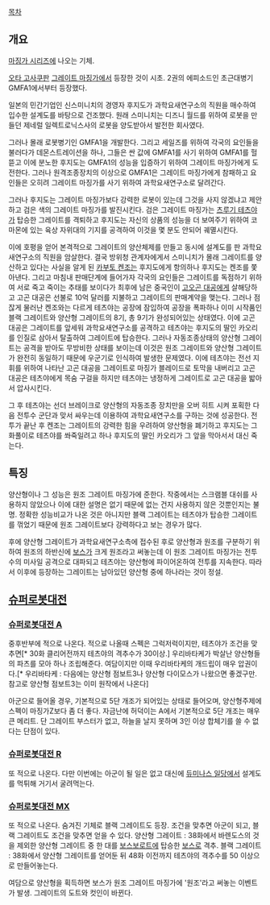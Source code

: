 [[목차]]

== 개요 ==
[[마징가 시리즈]]에 나오는 기체.

[[오타 고사쿠]]판 [[그레이트 마징가]]에서 등장한 것이 시초. 2권의 에피소드인 초근대병기 GMFA1에서부터 등장했다.

일본의 민간기업인 신스미니치의 경영자 후지도가 과학요새연구소의 직원을 매수하여 입수한 설계도를 바탕으로 건조했다. 원래 스미니치는 디즈니 월드를 위하여 로봇을 만들던 제네럴 일렉트로닉스사의 로봇을 양도받아서 발전한 회사였다.

그러나 몰래 로봇병기인 GMFA1을 개발한다. 그리고 세일즈를 위하여 각국의 요인들을 불러다가 데몬스트레이션을 하나, 그들은 싼 값에 GMFA1를 사기 위하여 GMFA1를 헐뜯고 이에 분노한 후지도는 GMFA1의 성능을 입증하기 위하여 그레이트 마징가에게 도전한다. 그러나 원격조종장치의 이상으로 GMFA1은 그레이트 마징가에게 참패하고 요인들은 오히려 그레이트 마징가를 사기 위하여 과학요새연구소로 달려간다.

그러나 후지도는 그레이트 마징가보다 강력한 로봇이 있는데 그것을 사지 않겠냐고 제안하고 검은 색의 그레이트 마징가를 발진시킨다. 검은 그레이트 마징가는 [[츠루기 테츠야]]가 탑승한 그레이트를 격퇴하고 후지도는 자신의 상품의 성능을 더 보여주기 위하여 코마몬에 있는 육상 자위대의 기지를 공격하여 이것을 몇 분도 안되어 궤멸시킨다.

이에 호평을 얻어 본격적으로 그레이트의 양산체제를 만들고 동시에 설계도를 판 과학요새연구소의 직원을 암살한다. 결국 방위청 관계자에게서 스미니치가 몰래 그레이트를 양산하고 있다는 사실을 알게 된 [[카부토 켄조]]는 후지도에게 항의하나 후지도는 켄조를 쫓아낸다. 그리고 마침내 판매단계에 들어가자 각국의 요인들은 그레이트를 독점하기 위하여 서로 죽고 죽이는 추태를 보이다가 최후에 남은 중국인이 [[고오곤 대공]]에게 살해당하고 고곤 대공은 선불로 10억 달러를 지불하고 그레이트의 판매계약을 맺는다. 그러나 점잖게 물러난 켄조와는 다르게 테츠야는 공장에 잠입하여 공장을 폭파하나 이미 시작품인 블랙 그레이트와 양산형 그레이트의 8기, 총 9기가 완성되어있는 상태였다. 이에 고곤 대공은 그레이트를 앞세워 과학요새연구소를 공격하고 테츠야는 후지도의 딸인 카오리를 인질로 삼아서 탈출하여 그레이트에 탑승한다. 그러나 자동조종상태의 양산형 그레이트는 공격을 받아도 무방비한 상태를 보이는데 이것은 원조 그레이트와 양산형 그레이트가 완전히 동일하기 때문에 우군기로 인식하여 발생한 문제였다. 이에 테츠야는 전선 지휘를 위하여 나타난 고곤 대공을 그레이트로 마징가 블레이드로 토막을 내버리고 고곤 대공은 테츠야에게 목숨 구걸을 하지만 테츠야는 냉정하게 그레이트로 고곤 대공을 밟아서 압사시킨다.

그 후 테츠야는 선더 브레이크로 양산형의 자동조종 장치만을 오버 히트 시켜 포획한 다음 전투수 군단과 맞서 싸우는데 이용하여 과학요새연구소를 구하는 것에 성공한다. 전투가 끝난 후 켄조는 그레이트의 강력한 힘을 우려하여 양산형을 폐기하고 후지도는 그 화풀이로 테츠야를 쏴죽일려고 하나 후지도의 딸인 카오리가 그 앞을 막아서서 대신 죽는다.

== 특징 ==
양산형이나 그 성능은 원조 그레이트 마징가에 준한다. 작중에서는 스크램블 대쉬를 사용하지 않았으나 이에 대한 설명은 없기 때문에 없는 건지 사용하지 않은 것뿐인지는 불명. 정확한 성능비교가 나온 것은 아니지만 블랙 그레이트는 테츠야가 탑승한 그레이트를 꺾었기 때문에 원조 그레이트보다 강력하다고 보는 경우가 많다.

후에 양산형 그레이트가 과학요새연구소측에 접수된 후로 양산형과 원조를 구분하기 위하여 원조의 하반신에 [[보스]]가 크게 원조라고 써놓는데 이 원조 그레이트 마징가는 전투수의 미사일 공격으로 대파되고 테츠야는 양산형에 파이어온하여 전투를 지속한다. 따라서 이후에 등장하는 그레이트는 남아있던 양산형 중에 하나라는 것이 정설.

== [[슈퍼로봇대전]] ==
=== [[슈퍼로봇대전 A]] ===
중후반부에 적으로 나온다. 적으로 나올때 스펙은 그럭저럭이지만, 테츠야가 조건을 맞추면[* 30화 클리어전까지 테츠야의 격추수가 30이상.] 우리바타케가 박살난 양산형들의 파츠를 모아 하나 조립해준다. 여담이지만 이때 우리바타케의 개드립이 매우 압권이다.[* 우리바타케 : 다음에는 양산형 점보트3나 양산형 다이모스가 나왔으면 좋겠구만. 참고로 양산형 점보트3는 이미 원작에서 나온다]

아군으로 들어올 경우, 기본적으로 5단 개조가 되어있는 상태로 들어오며, 양산형주제에 스펙이 마징가Z보다 좀 더 좋다. 자금난에 허덕이는 A에서 기본적으로 5단 개조는 매우 큰 메리트. 단 그레이트 부스터가 없고, 하늘을 날지 못하며 3인 이상 합체기를 쓸 수 없다는 단점이 있다.

=== [[슈퍼로봇대전 R]] ===
또 적으로 나온다. 다만 이번에는 아군이 될 일은 없고 대신에 [[듀미나스 일당]]에서 설계도를 먹튀해 거기서 굴려먹는다.

=== [[슈퍼로봇대전 MX]] ===
또 적으로 나온다. 숨겨진 기체로 블랙 그레이트도 등장. 조건을 맞추면 아군이 되고, 블랙 그레이트도 조건을 맞추면 얻을 수 있다.
양산형 그레이트 : 38화에서 바렌도스의 것을 제외한 양산형 그레이트 중 한 대를 [[보스보로트]]에 탑승한 [[보스]]로 격추.
블랙 그레이트 : 38화에서 양산형 그레이트를 얻어둔 뒤 48화 이전까지 테츠야의 격추수를 50 이상으로 만들어놓는다.

여담으로 양산형을 획득하면 보스가 원조 그레이트 마징가에 '원조'라고 써놓는 이벤트가 발생. 그레이트의 도트와 컷인이 바뀐다.
